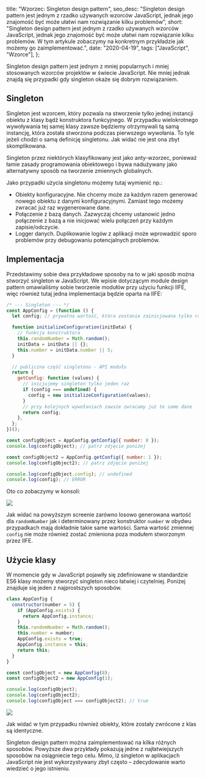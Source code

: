   title: "Wzorzec: Singleton design pattern",
  seo_desc:
    "Singleton design pattern jest jednym z rzadko używanych wzorców JavaScript, jednak jego znajomość być może ułatwi nam rozwiązanie kilku problemów",
  short:
    "Singleton design pattern jest jednym z rzadko używanych wzorców JavaScript, jednak jego znajomość być może ułatwi nam rozwiązanie kilku problemów. W tym artykule zobaczymy na konkretnym przykładzie jak możemy go zaimplementować.",
  date: "2020-04-19",
  tags: ["JavaScript", "Wzorce"],
};

Singleton design pattern jest jednym z mniej popularnych i mniej stosowanych wzorców projektów w świecie JavaScript. Nie mniej jednak znajdą się przypadki gdy singleton okaże się dobrym rozwiązaniem.

## Singleton

Singleton jest wzorcem, który pozwala na stworzenie tylko jednej instancji obiektu z klasy bądź konstruktora funkcyjnego. W przypadku wielokrotnego wywoływania tej samej klasy zawsze będziemy otrzymywali tą samą instancję, która została stworzona podczas pierwszego wywołania. To tyle jeżeli chodzi o samą definicję singletonu. Jak widać nie jest ona zbyt skomplikowana.

Singleton przez niektórych klasyfikowany jest jako anty-wzorzec, ponieważ łamie zasady programowania obiektowego i bywa nadużywany jako alternatywny sposób na tworzenie zmiennych globalnych.

Jako przypadki użycia singletonu możemy tutaj wymienić np.:

- Obiekty konfiguracyjne. Nie chcemy może za każdym razem generować nowego obiektu z danymi konfiguracyjnymi. Zamiast tego możemy zwracać już raz wygenerowane dane.
- Połączenie z bazą danych. Zazwyczaj chcemy ustanowić jedno połączenie z bazą a nie inicjować wielu połączeń przy każdym zapisie/odczycie.
- Logger danych. Duplikowanie logów z aplikacji może wprowadzić sporo problemów przy debugowaniu potencjalnych problemów.

## Implementacja

Przedstawimy sobie dwa przykładowe sposoby na to w jaki sposób można stworzyć singleton w JavaScript. We wpisie dotyczącym module design pattern omawialiśmy sobie tworzenie modułów przy użyciu funkcji IIFE, więc również tutaj jedna implementacja będzie oparta na IIFE:

```js
/* --- Singleton --- */
const AppConfig = (function () {
  let config; // prywatna wartość, która zostanie zainicjowana tylko raz

  function initializeConfiguration(initData) {
    // funkcja konstruktora
    this.randomNumber = Math.random();
    initData = initData || {};
    this.number = initData.number || 5;
  }

  // publiczna część singletonu - API modułu
  return {
    getConfig: function (values) {
      // inicjujemy singleton tylko jeden raz
      if (config === undefined) {
        config = new initializeConfiguration(values);
      }
      // przy kolejnych wywołaniach zawsze zwracamy już te same dane
      return config;
    },
  };
})();

const configObject = AppConfig.getConfig({ number: 8 });
console.log(configObject); // patrz zdjęcie poniżej

const configObject2 = AppConfig.getConfig({ number: 1 });
console.log(configObject2); // patrz zdjęcie poniżej

console.log(configObject.config); // undefined
console.log(config); // ERROR
```

Oto co zobaczymy w konsoli:

<img src="/blog/singleton-design-pattern/image.webp" />

Jak widać na powyższym screenie zarówno losowo generowana wartość dla `randomNumber` jak i determinowany przez konstruktor `number` w obydwu przypadkach mają dokładnie takie same wartości. Sama wartość zmiennej `config` nie może również zostać zmieniona poza modułem stworzonym przez IIFE.

## Użycie klasy

W momencie gdy w JavaScript pojawiły się zdefiniowane w standardzie ES6 klasy możemy stworzyć singleton nieco łatwiej i czytelniej. Poniżej znajduje się jeden z najprostszych sposobów.

```js
class AppConfig {
  constructor(number = 5) {
    if (AppConfig.exists) {
      return AppConfig.instance;
    }
    this.randomNumber = Math.random();
    this.number = number;
    AppConfig.exists = true;
    AppConfig.instance = this;
    return this;
  }
}

const configObject = new AppConfig(8);
const configObject2 = new AppConfig(1);

console.log(configObject);
console.log(configObject2);
console.log(configObject === configObject2); // true
```

<img src="/blog/singleton-design-pattern/image2.webp" />

Jak widać w tym przypadku również obiekty, które zostały zwrócone z klas są identyczne.

Singleton design pattern można zaimplementować na kilka różnych sposobów. Powyższe dwa przykłady pokazują jedne z najłatwiejszych sposobów na osiągniecie tego celu. Mimo, iż singleton w aplikacjach JavaScript nie jest wykorzystywany zbyt często – zdecydowanie warto wiedzieć o jego istnieniu.
